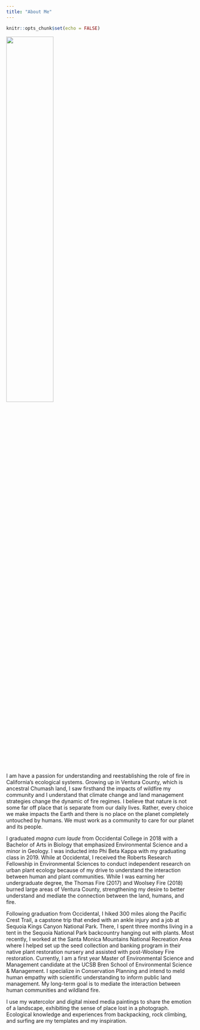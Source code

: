 ```yaml
---
title: "About Me"
---
```


```r
knitr::opts_chunk$set(echo = FALSE)
```

![](images/sil-sunset1.png){width=50%}

I am have a passion for understanding and reestablishing the role of fire in California’s ecological systems. Growing up in Ventura County, which is ancestral Chumash land, I saw firsthand the impacts of wildfire my community and I understand that climate change and land management strategies change the dynamic of fire regimes. I believe that nature is not some far off place that is separate from our daily lives. Rather, every choice we make impacts the Earth and there is no place on the planet completely untouched by humans. We must work as a community to care for our planet and its people.

I graduated *magna cum laude* from Occidental College in 2018 with a Bachelor of Arts in Biology that emphasized Environmental Science and a minor in Geology. I was inducted into Phi Beta Kappa with my graduating class in 2019. While at Occidental, I received the Roberts Research Fellowship in Environmental Sciences to conduct independent research on urban plant ecology because of my drive to understand the interaction between human and plant communities. While I was earning her undergraduate degree, the Thomas Fire (2017) and Woolsey Fire (2018) burned large areas of Ventura County, strengthening my desire to better understand and mediate the connection between the land, humans, and fire.

Following graduation from Occidental, I hiked 300 miles along the Pacific Crest Trail, a capstone trip that ended with an ankle injury and a job at Sequoia Kings Canyon National Park. There, I spent three months living in a tent in the Sequoia National Park backcountry hanging out with plants. Most recently, I worked at the Santa Monica Mountains National Recreation Area where I helped set up the seed collection and banking program in their native plant restoration nursery and assisted with post-Woolsey Fire restoration. Currently, I am a first year Master of Environmental Science and Management candidate at the UCSB Bren School of Environmental Science & Management. I specialize in Conservation Planning and intend to meld human empathy with scientific understanding to inform public land management. My long-term goal is to mediate the interaction between human communities and wildland fire.

I use my watercolor and digital mixed media paintings to share the emotion of a landscape, exhibiting the sense of place lost in a photograph. Ecological knowledge and experiences from backpacking, rock climbing, and surfing are my templates and my inspiration. 